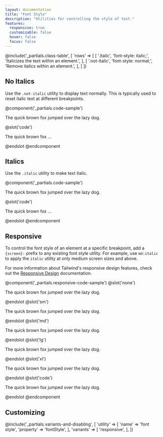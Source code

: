 ```yaml
---
layout: documentation
title: "Font Style"
description: "Utilities for controlling the style of text."
features:
  responsive: true
  customizable: false
  hover: false
  focus: false
---
```


@include('_partials.class-table', [
  'rows' => [
    [
      '.italic',
      'font-style: italic;',
      'Italicizes the text within an element.',
    ],
    [
      '.not-italic',
      'font-style: normal;',
      'Remove italics within an element.',
    ],
  ]
])

## No Italics

Use the `.not-italic` utility to display text normally. This is typically used to reset italic text at different breakpoints.

@component('_partials.code-sample')
<p className="not-italic text-lg text-gray-800">The quick brown fox jumped over the lazy dog.</p>
@slot('code')
<p className="not-italic ...">The quick brown fox ...</p>
@endslot
@endcomponent

## Italics

Use the `.italic` utility to make text italic.

@component('_partials.code-sample')
<p className="italic text-lg text-gray-800">The quick brown fox jumped over the lazy dog.</p>
@slot('code')
<p className="italic ...">The quick brown fox ...</p>
@endslot
@endcomponent

## Responsive

To control the font style of an element at a specific breakpoint, add a `{screen}:` prefix to any existing font style utility. For example, use `md:italic` to apply the `italic` utility at only medium screen sizes and above.

For more information about Tailwind's responsive design features, check out the [Responsive Design](/docs/responsive-design) documentation.

@component('_partials.responsive-code-sample')
@slot('none')
<p className="italic text-lg text-gray-800">The quick brown fox jumped over the lazy dog.</p>
@endslot
@slot('sm')
<p className="not-italic text-lg text-gray-800">The quick brown fox jumped over the lazy dog.</p>
@endslot
@slot('md')
<p className="italic text-lg text-gray-800">The quick brown fox jumped over the lazy dog.</p>
@endslot
@slot('lg')
<p className="not-italic text-lg text-gray-800">The quick brown fox jumped over the lazy dog.</p>
@endslot
@slot('xl')
<p className="italic text-lg text-gray-800">The quick brown fox jumped over the lazy dog.</p>
@endslot
@slot('code')
<p className="none:italic sm:not-italic md:italic lg:not-italic xl:italic ...">
  The quick brown fox jumped over the lazy dog.
</p>
@endslot
@endcomponent

## Customizing

@include('_partials.variants-and-disabling', [
    'utility' => [
        'name' => 'font style',
        'property' => 'fontStyle',
    ],
    'variants' => [
        'responsive',
    ],
])
